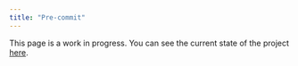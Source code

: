 ```yaml
---
title: "Pre-commit"
---
```


This page is a work in progress. You can see the current state of the project [here](https://github.com/yellow-sunflower/python-packaging-essentials).
